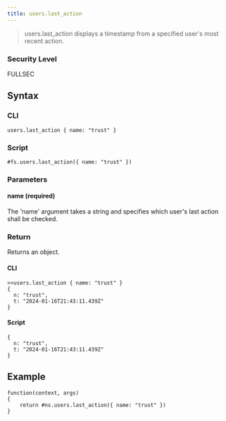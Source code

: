 ```yaml
---
title: users.last_action
---
```


> users.last_action displays a timestamp from a specified user's most recent action.

### Security Level

FULLSEC

## Syntax

### CLI

```
users.last_action { name: "trust" }
```

### Script

```
#fs.users.last_action({ name: "trust" })
```

### Parameters

#### name (required)

The 'name' argument takes a string and specifies which user's last action shall be checked.

### Return

Returns an object.

#### CLI

```
>>users.last_action { name: "trust" }
{
  n: "trust",
  t: "2024-01-16T21:43:11.439Z"
}
```

#### Script

```
{
  n: "trust",
  t: "2024-01-16T21:43:11.439Z"
}
```

## Example

```
function(context, args)
{
	return #ns.users.last_action({ name: "trust" })
}
```

